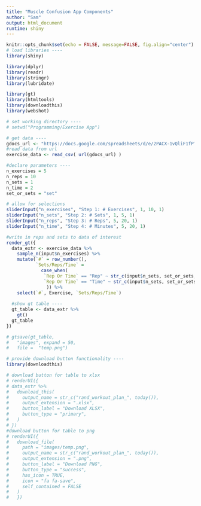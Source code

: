 ```yaml
---
title: "Muscle Confusion App Components"
author: "Sam"
output: html_document
runtime: shiny
---
```


```r
knitr::opts_chunk$set(echo = FALSE, message=FALSE, fig.align="center")
# load libraries ----
library(shiny)

library(dplyr)
library(readr)
library(stringr)
library(lubridate)

library(gt)
library(htmltools)
library(downloadthis)
library(webshot)

# set working directory ----
# setwd("Programming/Exercise App")
```

```r
# get data ----
gdocs_url <- "https://docs.google.com/spreadsheets/d/e/2PACX-1vQliF1fPTXNk6b4cVwbkD7GmYFmyNKkG2GrzYcr21d-C02L61gZZNrk3beBEf95mQ-doWd3MweAyZKH/pub?gid=0&single=true&output=csv"
#read data from url
exercise_data <- read_csv( url(gdocs_url) )
```


```r
#declare parameters ----
n_exercises = 5
n_reps = 10
n_sets = 1
n_time = 2
set_or_sets = "set"

# allow for selections
sliderInput("n_exercises", "Step 1: # Exercises", 1, 10, 1)
sliderInput("n_sets", "Step 2: # Sets", 1, 5, 1)
sliderInput("n_reps", "Step 3: # Reps", 5, 20, 1)
sliderInput("n_time", "Step 4: # Minutes", 5, 20, 1)
```


```r
#write in reps and sets to data of interest
render_gt({
  data_extr <- exercise_data %>% 
    sample_n(input$n_exercises) %>%
    mutate(`#` = row_number(), 
           `Sets/Reps/Time` = 
             case_when(
              `Rep Or Time` == "Rep" ~ str_c(input$n_sets, set_or_sets, "of", input$n_reps, "reps", sep=" "),
              `Rep Or Time` == "Time" ~ str_c(input$n_sets, set_or_sets, "of", input$n_time, "min", sep=" ")
               )) %>%
    select(`#`, Exercise, `Sets/Reps/Time`)
  
  #show gt table ----
  gt_table <- data_extr %>% 
    gt()
  gt_table
})
```

```r
# gtsave(gt_table,
#   "images", expand = 50,
#   file =  "temp.png")
```


```r
# provide download button functionality ----
library(downloadthis)

# download button for table to xlsx
# renderUI({
# data_extr %>%
#   download_this(
#     output_name = str_c("rand_workout_plan_", today()),
#     output_extension = ".xlsx",
#     button_label = "Download XLSX",
#     button_type = "primary",
#   )
# })
#download button for table to png
# renderUI({
#   download_file(
#     path = "images/temp.png",
#     output_name = str_c("rand_workout_plan_", today()),
#     output_extension = ".png",
#     button_label = "Download PNG",
#     button_type = "success",
#     has_icon = TRUE,
#     icon = "fa fa-save",
#     self_contained = FALSE
#   )
#   })
```

